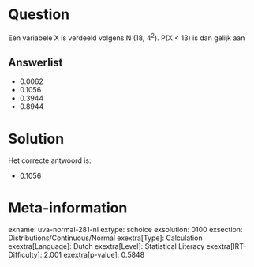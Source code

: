 Question
========

Een variabele X is verdeeld volgens N (18, 4^2^). P(X \< 13) is dan
gelijk aan

Answerlist
----------

* 0.0062
* 0.1056
* 0.3944
* 0.8944

Solution
========

Het correcte antwoord is: 

* 0.1056

Meta-information
================
exname: uva-normal-281-nl
extype: schoice
exsolution: 0100
exsection: Distributions/Continuous/Normal
exextra[Type]: Calculation
exextra[Language]: Dutch
exextra[Level]: Statistical Literacy
exextra[IRT-Difficulty]: 2.001
exextra[p-value]: 0.5848
